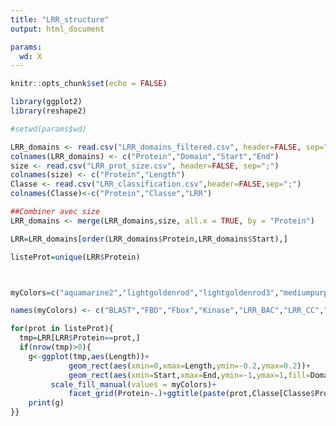 ```yaml
---
title: "LRR_structure"
output: html_document

params:
  wd: X
---
```


```r
knitr::opts_chunk$set(echo = FALSE)
```


```r
library(ggplot2)
library(reshape2)

#setwd(params$wd)

LRR_domains <- read.csv("LRR_domains_filtered.csv", header=FALSE, sep=";")
colnames(LRR_domains) <- c("Protein","Domain","Start","End")
size <- read.csv("LRR_prot_size.csv", header=FALSE, sep=";")
colnames(size) <- c("Protein","Length")
Classe <- read.csv("LRR_classification.csv",header=FALSE,sep=";")
colnames(Classe)<-c("Protein","Classe","LRR")

##Combiner avec size
LRR_domains <- merge(LRR_domains,size, all.x = TRUE, by = "Protein")

LRR=LRR_domains[order(LRR_domains$Protein,LRR_domains$Start),]

listeProt=unique(LRR$Protein)



myColors=c("aquamarine2","lightgoldenrod","lightgoldenrod3","mediumpurple2","aquamarine4","chartreuse3","chartreuse1","darkolivegreen1","darkolivegreen4","darkseagreen2","forestgreen","hotpink3","indianred2","lightcyan3","lightskyblue","grey","grey3","yellow")

names(myColors) <- c("BLAST","FBD","Fbox","Kinase","LRR_BAC","LRR_CC","LRR_FBOX","LRR_NLR","LRR_PS","LRR_RI","LRR_TYP","Malectin","Malectin_like","NBARC","TIR","TM","PS","Cys-Pair")

for(prot in listeProt){
  tmp=LRR[LRR$Protein==prot,]
  if(nrow(tmp)>0){
    g<-ggplot(tmp,aes(Length))+
             geom_rect(aes(xmin=0,xmax=Length,ymin=-0.2,ymax=0.2))+ 
             geom_rect(aes(xmin=Start,xmax=End,ymin=-1,ymax=1,fill=Domain))+
	     scale_fill_manual(values = myColors)+
             facet_grid(Protein~.)+ggtitle(paste(prot,Classe[Classe$Protein==prot,2]))
    print(g)
}}

```

